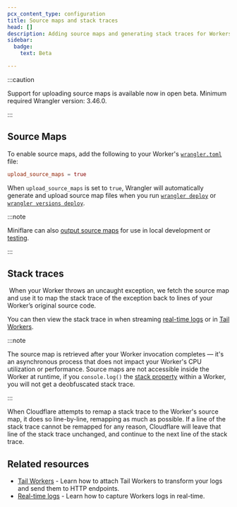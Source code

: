 ```yaml
---
pcx_content_type: configuration
title: Source maps and stack traces
head: []
description: Adding source maps and generating stack traces for Workers.
sidebar:
  badge:
    text: Beta

---
```



<Render file="source-maps" product="workers" />

:::caution


Support for uploading source maps is available now in open beta. Minimum required Wrangler version: 3.46.0.


:::

## Source Maps

To enable source maps, add the following to your Worker's [`wrangler.toml`](/workers/wrangler/configuration/) file:

```toml
upload_source_maps = true
```

When `upload_source_maps` is set to `true`, Wrangler will automatically generate and upload source map files when you run [`wrangler deploy`](/workers/wrangler/commands/#deploy) or [`wrangler versions deploy`](/workers/wrangler/commands/#deploy-2).
​​

:::note


Miniflare can also [output source maps](https://miniflare.dev/developing/source-maps) for use in local development or [testing](/workers/testing/integration-testing/#miniflares-api).


:::

## Stack traces

​​
When your Worker throws an uncaught exception, we fetch the source map and use it to map the stack trace of the exception back to lines of your Worker’s original source code.

You can then view the stack trace in when streaming [real-time logs](/workers/observability/logging/real-time-logs/) or in [Tail Workers](/workers/observability/logging/tail-workers/).

:::note


The source map is retrieved after your Worker invocation completes — it's an asynchronous process that does not impact your Worker's CPU utilization or performance. Source maps are not accessible inside the Worker at runtime, if you `console.log()` the [stack property](https://developer.mozilla.org/en-US/docs/Web/JavaScript/Reference/Global_Objects/Error/stack) within a Worker, you will not get a deobfuscated stack trace.


:::

When Cloudflare attempts to remap a stack trace to the Worker's source map, it does so line-by-line, remapping as much as possible. If a line of the stack trace cannot be remapped for any reason, Cloudflare will leave that line of the stack trace unchanged, and continue to the next line of the stack trace.

## Related resources

* [Tail Workers](/workers/observability/logging/logpush/) - Learn how to attach Tail Workers to transform your logs and send them to HTTP endpoints.
* [Real-time logs](/workers/observability/logging/real-time-logs/) - Learn how to capture Workers logs in real-time.
